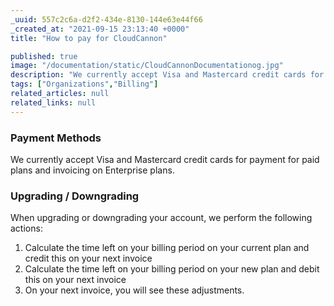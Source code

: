 ```yaml
---
_uuid: 557c2c6a-d2f2-434e-8130-144e63e44f66
_created_at: "2021-09-15 23:13:40 +0000"
title: "How to pay for CloudCannon"

published: true
image: "/documentation/static/CloudCannonDocumentationog.jpg"
description: "We currently accept Visa and Mastercard credit cards for payment for paid plans and invoicing on Enterprise plans."
tags: ["Organizations","Billing"]
related_articles: null
related_links: null
---
```


### Payment Methods
We currently accept Visa and Mastercard credit cards for payment for paid plans and invoicing on Enterprise plans.

### Upgrading / Downgrading
When upgrading or downgrading your account, we perform the following actions:

1. Calculate the time left on your billing period on your current plan and credit this on your next invoice
2. Calculate the time left on your billing period on your new plan and debit this on your next invoice
3. On your next invoice, you will see these adjustments.
